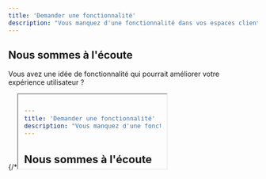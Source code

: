 ```yaml
---
title: 'Demander une fonctionnalité'
description: "Vous manquez d'une fonctionnalité dans vos espaces clients ?"
---
```


## Nous sommes à l'écoute

Vous avez une idée de fonctionnalité qui pourrait améliorer votre expérience utilisateur ?

<Frame>
	{/*<iframe src="#" className="w-full" style={{ 'min-height': '512px' }} />*/}
	Iframe of request a changes here
</Frame>
